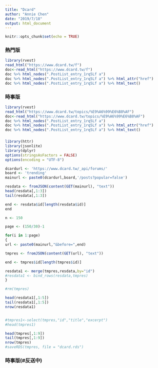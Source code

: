 ```yaml
---
title: "Dcard"
author: "Annie Chen"
date: "2019/7/18"
output: html_document
---
```


```r
knitr::opts_chunk$set(echo = TRUE)
```

### 熱門版
```r
library(rvest)
read_html("https://www.dcard.tw/f")
doc<-read_html("https://www.dcard.tw/f")
doc %>% html_nodes(".PostList_entry_1rq5Lf a")
doc %>% html_nodes(".PostList_entry_1rq5Lf a") %>% html_attr("href")
doc %>% html_nodes(".PostList_entry_1rq5Lf a") %>% html_text() 
```

### 時事版
```r
library(rvest)
read_html("https://www.dcard.tw/topics/%E9%A6%99%E6%B8%AF")
doc<-read_html("https://www.dcard.tw/topics/%E9%A6%99%E6%B8%AF")
doc %>% html_nodes(".PostList_entry_1rq5Lf a")
doc %>% html_nodes(".PostList_entry_1rq5Lf a") %>% html_attr("href")
doc %>% html_nodes(".PostList_entry_1rq5Lf a") %>% html_text() 
```

###

```r
library(httr)
library(jsonlite)
library(dplyr)
options(stringsAsFactors = FALSE)
options(encoding = "UTF-8")

dcardurl <- 'https://www.dcard.tw/_api/forums/'
board <- 'trending'
mainurl <- paste0(dcardurl,board,'/posts?popular=false')

resdata <- fromJSON(content(GET(mainurl), "text"))
head(resdata[,1:3])
tail(resdata[,1:3])

end <- resdata$id[length(resdata$id)]
end

n <- 150

page <- (150/30)-1

for(i in 1:page)
{
url <- paste0(mainurl,"&before=",end)

tmpres <- fromJSON(content(GET(url), "text"))

end <- tmpres$id[length(tmpres$id)]

resdata1 <- merge(tmpres,resdata,by="id")
#resdata1 <- bind_rows(resdata,tmpres)
}

#rm(tmpres)

head(resdata1[,1:5])
tail(resdata1[,1:5])
nrow(resdata1)


#tmpres1<-select(tmpres,"id","title","excerpt")
#head(tmpres1)

head(tmpres[,1:9])
tail(tmpres[,1:9])
nrow(tmpres)
#saveRDS(tmpres, file = "dcard.rds")
```

### 時事版(#反送中)
```r

```